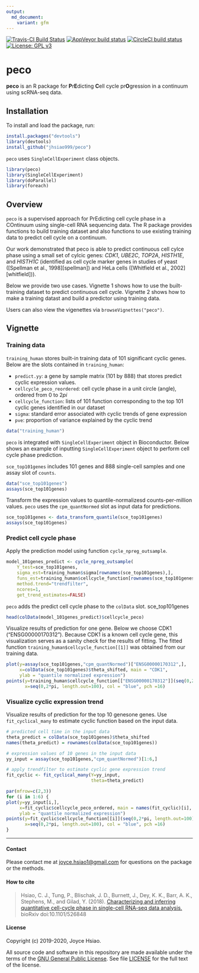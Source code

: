 ```yaml
---
output:
  md_document:
    variant: gfm
---
```


[![Travis-CI Build Status](https://travis-ci.com/jhsiao999/peco.svg?branch=master)](https://travis-ci.com/jhsiao999/peco)
[![AppVeyor build status](https://ci.appveyor.com/api/projects/status/github/jhsiao999/peco?branch=master&svg=true)](https://ci.appveyor.com/project/jhsiao999/peco)
[![CircleCI build status](https://circleci.com/gh/jhsiao999/peco.svg?style=svg)](https://circleci.com/gh/jhsiao999/peco)
[![License: GPL v3](https://img.shields.io/badge/License-GPL%20v3-blue.svg)](http://www.gnu.org/licenses/gpl-3.0)


# peco

**peco** is an R package for **P**r**E**dicting **C**ell cycle pr**O**gression in a
continuum using scRNA-seq data.


## Installation 

To install and load the package, run:

```R
install.packages("devtools")
library(devtools)
install_github("jhsiao999/peco")
```

`peco` uses `SingleCellExperiment` class objects.

```r
library(peco)
library(SingleCellExperiment)
library(doParallel)
library(foreach)
```

## Overview

`peco` is a supervised approach for PrEdicting cell cycle phase in a
COntinuum using single-cell RNA sequencing data. The R package provides functions to build training dataset and also functions to use existing training data to predict cell cycle on a continuum.

Our work demonstrated that peco is able to predict continuous cell cylce phase using a small set of cylcic genes:  _CDK1_, _UBE2C_, _TOP2A_, _HISTH1E_, and _HISTH1C_ (identified as cell cycle marker genes in studies of yeast ([Spellman et al., 1998][spellman]) and HeLa cells ([Whitfield et al., 2002][whitfield])).

Below we provide two use cases. Vignette 1 shows how to use the built-training dataset to predict continuous cell cycle. Vignette 2 shows how to make a training datast and build a predictor using training data. 

Users can also view the vigenettes via `browseVignettes("peco")`.


## Vignette

### Training data

`training_human` stores built-in training data of 101 significant cyclic genes. Below are the slots contained in `training_human`:

- `predict.yy`: a gene by sample matrix (101 by 888) that stores predict cyclic expression values. 
- `cellcycle_peco_reordered`: cell cycle phase in a unit circle (angle), ordered from 0 to 2$pi$
- `cellcycle_function`: lists of 101 function corresponding to the top 101 cyclic genes identified in our dataset
- `sigma`: standard error associated with cyclic trends of gene expression
- `pve`: proportion of variance explained by the cyclic trend


```r
data("training_human")
```

`peco` is integrated with `SingleCellExperiment` object in Bioconductor. Below shows an example of inputting `SingleCellExperiment` object to perform cell cycle phase prediction. 

`sce_top101genes` includes 101 genes and 888 single-cell samples and one assay slot of `counts`.

```r
data("sce_top101genes")
assays(sce_top101genes)
```

Transform the expression values to quantile-normalizesd counts-per-million values. `peco` uses the `cpm_quantNormed` slot as input data for predictions.

```r
sce_top101genes <- data_transform_quantile(sce_top101genes)
assays(sce_top101genes)
```

### Predict cell cycle phase

Apply the prediction model using function `cycle_npreg_outsample`.

```r
model_101genes_predict <- cycle_npreg_outsample(
    Y_test=sce_top101genes,
    sigma_est=training_human$sigma[rownames(sce_top101genes),],
    funs_est=training_human$cellcycle_function[rownames(sce_top101genes)],
    method.trend="trendfilter",
    ncores=1,
    get_trend_estimates=FALSE)
```

`peco` adds the predict cell cycle phase to the `colData` slot. sce_top101genes

```r
head(colData(model_101genes_predict)$cellcycle_peco)
```

Visualize results of prediction for one gene. Below we choose CDK1 ("ENSG00000170312"). Because
CDK1 is a known cell cycle gene, this visualization serves as a sanity
check for the results of fitting. The fitted function 
`training_human$cellcycle_function[[1]]` was obtained from our training data. 

```r
plot(y=assay(sce_top101genes,"cpm_quantNormed")["ENSG00000170312",],
     x=colData(sce_top101genes)$theta_shifted, main = "CDK1",
     ylab = "quantile normalized expression")
points(y=training_human$cellcycle_function[["ENSG00000170312"]](seq(0,2*pi, length.out=100)),
       x=seq(0,2*pi, length.out=100), col = "blue", pch =16)
```

### Visualize cyclic expression trend

Visualize results of prediction for the top 10 genesone genes. Use `fit_cyclical_many` to estimate cyclic function based on the input data.


```r
# predicted cell time in the input data
theta_predict = colData(sce_top101genes)$theta_shifted
names(theta_predict) = rownames(colData(sce_top101genes))

# expression values of 10 genes in the input data
yy_input = assay(sce_top101genes,"cpm_quantNormed")[1:6,]

# apply trendfilter to estimate cyclic gene expression trend
fit_cyclic <- fit_cyclical_many(Y=yy_input, 
                                theta=theta_predict)

par(mfrow=c(2,3))
for (i in 1:6) {
plot(y=yy_input[i,],
     x=fit_cyclic$cellcycle_peco_ordered, main = names(fit_cyclic)[i],
     ylab = "quantile normalized expression")
points(y=fit_cyclic$cellcycle_function[[i]](seq(0,2*pi, length.out=100)),
       x=seq(0,2*pi, length.out=100), col = "blue", pch =16)
}
```




---

#### Contact

Please contact me at [joyce.hsiao1@gmail.com](joyce.hsiao1@gmail.com)
for questions on the package or the methods.


#### How to cite

> Hsiao, C. J., Tung, P., Blischak, J. D., Burnett, J., Dey, K. K.,
> Barr, A. K., Stephens, M., and Gilad, Y. (2018). [Characterizing and
> inferring quantitative cell-cycle phase in single-cell RNA-seq data
> analysis.](https://doi.org/10.1101/526848) bioRxiv doi:10.1101/526848

#### License

Copyright (c) 2019-2020, Joyce Hsiao.

All source code and software in this repository are made available
under the terms of the [GNU General Public
License](https://www.gnu.org/licenses/gpl-3.0.en.html). See
file [LICENSE](LICENSE) for the full text of the license.

